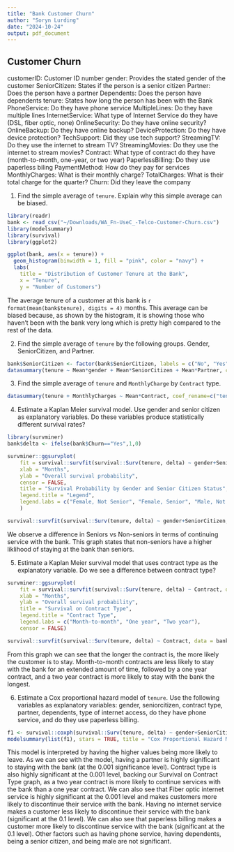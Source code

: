 ```yaml
---
title: "Bank Customer Churn"
author: "Soryn Lurding"
date: "2024-10-24"
output: pdf_document
---
```


## Customer Churn

customerID: Customer ID number
gender: Provides the stated gender of the customer
SeniorCitizen: States if the person is a senior citizen
Partner: Does the person have a partner
Dependents: Does the person have dependents
tenure: States how long the person has been with the Bank
PhoneService: Do they have phone service
MultipleLines: Do they have multiple lines
InternetService: What type of Internet Service do they have (DSL, fiber optic, none)
OnlineSecurity: Do they have online security?
OnlineBackup: Do they have online backup?
DeviceProtection: Do they have device protection?
TechSupport: Did they use tech support?
StreamingTV: Do they use the internet to stream TV?
StreamingMovies: Do they use the internet to stream movies?
Contract: What type of contract do they have (month-to-month, one-year, or two year)
PaperlessBilling: Do they use paperless biling
PaymentMethod: How do they pay for services
MonthlyCharges: What is their monthly charge?
TotalCharges: What is their total charge for the quarter?
Churn: Did they leave the company


1) Find the simple average of `tenure`. Explain why this simple average can be biased.
```r
library(readr)
bank <- read_csv("~/Downloads/WA_Fn-UseC_-Telco-Customer-Churn.csv")
library(modelsummary)
library(survival)
library(ggplot2)

ggplot(bank, aes(x = tenure)) +
  geom_histogram(binwidth = 1, fill = "pink", color = "navy") +
  labs(
    title = "Distribution of Customer Tenure at the Bank",
    x = "Tenure",
    y = "Number of Customers")

```
The average tenure of a customer at this bank is `r format(mean(bank$tenure), digits = 4)` months.
This average can be biased because, as shown by the histogram, it is showing those who haven't been with the bank very long which is pretty high compared to the rest of the data.

2) Find the simple average of `tenure` by the following groups. Gender, SeniorCitizen, and Partner.
```r
bank$SeniorCitizen <- factor(bank$SeniorCitizen, labels = c("No", "Yes"))
datasummary(tenure ~ Mean*gender + Mean*SeniorCitizen + Mean*Partner, coef_rename=c("gender"="Gender"), title = "Tenure by Gender, Senior Citizen, and Partner", data = bank)
```

3) Find the simple average of `tenure` and `MonthlyCharge` by `Contract` type.
```r
datasummary(tenure + MonthlyCharges ~ Mean*Contract, coef_rename=c("tenure"="Tenure"), title = "Tenure and Monthly Charnges by Contract type", data = bank)
```

4) Estimate a Kaplan Meier survival model. Use gender and senior citizen as explanatory variables. Do these variables produce statistically different survival rates?
```r
library(survminer)
bank$delta <- ifelse(bank$Churn=="Yes",1,0)

survminer::ggsurvplot(
    fit = survival::survfit(survival::Surv(tenure, delta) ~ gender+SeniorCitizen, data = bank), 
    xlab = "Months",
    ylab = "Overall survival probability",
    censor = FALSE,
    title = "Survival Probability by Gender and Senior Citizen Status",
    legend.title = "Legend",
    legend.labs = c("Female, Not Senior", "Female, Senior", "Male, Not Senior", "Male, Senior")
    )
```
```r
survival::survfit(survival::Surv(tenure, delta) ~ gender+SeniorCitizen, data = bank)
```

We observe a difference in Seniors vs Non-seniors in terms of continuing service with the bank. This graph states that non-seniors have a higher liklihood of staying at the bank than seniors. 

5) Estimate a Kaplan Meier survival model that uses contract type as the explanatory variable. Do we see a difference between contract type?
```r
survminer::ggsurvplot(
    fit = survival::survfit(survival::Surv(tenure, delta) ~ Contract, data = bank), 
    xlab = "Months",
    ylab = "Overall survival probability",
    title = "Survival on Contract Type",
    legend.title = "Contract Type",
    legend.labs = c("Month-to-month", "One year", "Two year"),
    censor = FALSE)
```
```r
survival::survfit(survival::Surv(tenure, delta) ~ Contract, data = bank)
```

From this graph we can see that the longer the contract is, the more likely the customer is to stay. Month-to-month contracts are less likely to stay with the bank for an extended amount of time, followed by a one year contract, and a two year contract is more likely to stay with the bank the longest.

6) Estimate a Cox proportional hazard model of `tenure`. Use the following variables as explanatory variables: gender, seniorcitizen, contract type, partner, dependents, type of internet access, do they have phone service, and do they use paperless billing.
```r
f1 <- survival::coxph(survival::Surv(tenure, delta) ~ gender+SeniorCitizen+Partner+Dependents+Contract+PhoneService+InternetService+PaperlessBilling, data = bank)
modelsummary(list(f1), stars = TRUE, title = "Cox Proportional Hazard Model")
```

This model is interpreted by having the higher values being more likely to leave. As we can see with the model, having a partner is highly significant to staying with the bank (at the 0.001 significance level). Contract type is also highly significant at the 0.001 level, backing our Survival on Contract Type graph, as a two year contract is more likely to continue services with the bank than a one year contract. We can also see that Fiber optic internet service is highly significant at the 0.001 level and makes customers more likely to discontinue their service with the bank.
Having no internet service makes a customer less likely to discontinue their service with the bank (significant at the 0.1 level). We can also see that paperless billing makes a customer more likely to discontinue service with the bank (significant at the 0.1 level).
Other factors such as having phone service, having dependents, being a senior citizen, and being male are not significant.
